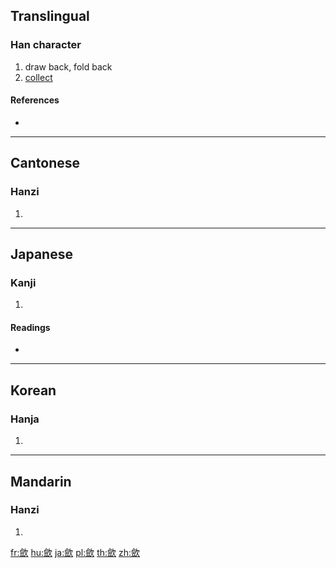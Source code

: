 {{also|斂}}
==Translingual==

===Han character===
{{Han char|rn=76|rad=欠|as=13|sn=17|four=87882|canj=OONO}}

# draw back, fold back
# [[collect]]

====References====
* {{Han ref|kx=0572.230|dkj=16210|dj=0960.210|hdz=32152.120|uh=6B5B|ud=27483|bh=ED4B|bd=60747}}

----

==Cantonese==

===Hanzi===
{{yue-hanzi|jyut=|y=lim5}}

# {{defn|lang=yue|sort=欠13}}

----

==Japanese==

===Kanji===
{{ja-kanji|grade=|rs=欠13}}

# {{defn|lang=ja|sort=欠13}}

====Readings====
* {{ja-readings|on=[[かん]] (kan), [[けん]] (ken)|kun=[[のぞむ]] (nozomu), [[あたえる]] (ataeru)}}

----

==Korean==

===Hanja===
{{ko-hanja|hangeul=검|eumhun=|rv=geom|mr=kŏm|y=kem}}

# {{defn|lang=ko|sort=欠13}}

----

==Mandarin==

===Hanzi===
{{cmn-hanzi|pin=[[liǎn]] ([[lian3]]), [[liàn]] ([[lian4]])|wg=lien<sup>3</sup>, lien<sup>4</sup>}}

# {{defn|lang=cmn|sort=欠13}}

[[fr:歛]]
[[hu:歛]]
[[ja:歛]]
[[pl:歛]]
[[th:歛]]
[[zh:歛]]